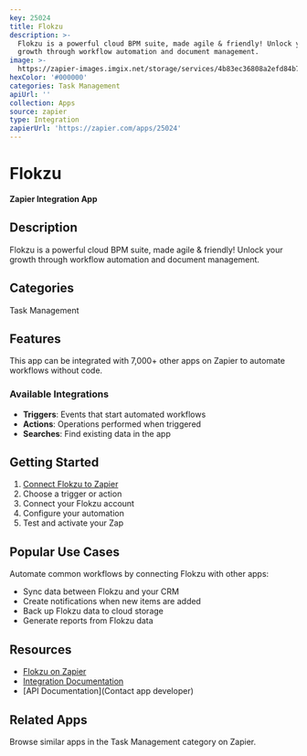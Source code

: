 ```yaml
---
key: 25024
title: Flokzu
description: >-
  Flokzu is a powerful cloud BPM suite, made agile & friendly! Unlock your
  growth through workflow automation and document management.
image: >-
  https://zapier-images.imgix.net/storage/services/4b83ec36808a2efd84b76f188c72670c.png?auto=format%2Ccompress&ixlib=python-3.0.0&q=50
hexColor: '#000000'
categories: Task Management
apiUrl: ''
collection: Apps
source: zapier
type: Integration
zapierUrl: 'https://zapier.com/apps/25024'
---
```

# Flokzu

**Zapier Integration App**

## Description

Flokzu is a powerful cloud BPM suite, made agile & friendly! Unlock your growth through workflow automation and document management.

## Categories

Task Management

## Features

This app can be integrated with 7,000+ other apps on Zapier to automate workflows without code.

### Available Integrations

- **Triggers**: Events that start automated workflows
- **Actions**: Operations performed when triggered
- **Searches**: Find existing data in the app

## Getting Started

1. [Connect Flokzu to Zapier](https://zapier.com/apps/25024)
2. Choose a trigger or action
3. Connect your Flokzu account
4. Configure your automation
5. Test and activate your Zap

## Popular Use Cases

Automate common workflows by connecting Flokzu with other apps:

- Sync data between Flokzu and your CRM
- Create notifications when new items are added
- Back up Flokzu data to cloud storage
- Generate reports from Flokzu data

## Resources

- [Flokzu on Zapier](https://zapier.com/apps/25024)
- [Integration Documentation](https://zapier.com/apps/25024/integrations)
- [API Documentation](Contact app developer)

## Related Apps

Browse similar apps in the Task Management category on Zapier.
